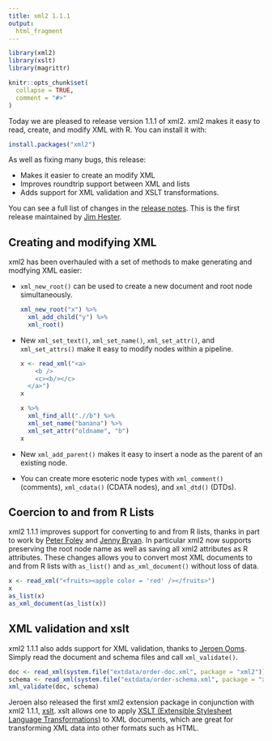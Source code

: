 ```yaml
---
title: xml2 1.1.1
output:
  html_fragment
---
```


```r
library(xml2)
library(xslt)
library(magrittr)

knitr::opts_chunk$set(
  collapse = TRUE,
  comment = "#>"
)
```
<meta charset="utf-8">

Today we are pleased to release version 1.1.1 of xml2.  xml2 makes it easy to read, create, and modify XML with R. You can install it with:

```r
install.packages("xml2")
```

As well as fixing many bugs, this release:

* Makes it easier to create an modify XML
* Improves roundtrip support between XML and lists
* Adds support for XML validation and XSLT transformations. 

You can see a  full list of changes in the [release notes](https://github.com/r-lib/xml2/releases/tag/v1.1.1). This is the first release maintained by [Jim Hester](https://github.com/jimhester).

## Creating and modifying XML

xml2 has been overhauled with a set of methods to make generating and modfying XML easier:

*   `xml_new_root()` can be used to create a new document and root node 
    simultaneously.

    ```r
    xml_new_root("x") %>%
      xml_add_child("y") %>%
      xml_root()
    ```

*   New `xml_set_text()`, `xml_set_name()`, `xml_set_attr()`, and 
    `xml_set_attrs()` make it easy to modify nodes within a pipeline.
  
    ```r
    x <- read_xml("<a>
        <b />
        <c><b/></c>
      </a>")
    x
    
    x %>% 
      xml_find_all(".//b") %>% 
      xml_set_name("banana") %>% 
      xml_set_attr("oldname", "b")
    x
    ```

* New `xml_add_parent()` makes it easy to insert a node as the parent of 
  an existing node.

* You can create more esoteric node types with `xml_comment()` (comments),
  `xml_cdata()` (CDATA nodes), and `xml_dtd()` (DTDs).

## Coercion to and from R Lists

xml2 1.1.1 improves support for converting to and from R lists, thanks in part
to work by [Peter Foley](https://github.com/peterfoley) and [Jenny
Bryan](https://github.com/jennybc). In particular xml2 now supports preserving the root
node name as well as saving all xml2 attributes as R attributes. These changes
allows you to convert most XML documents to and from R lists with `as_list()`
and `as_xml_document()` without loss of data.

```r
x <- read_xml("<fruits><apple color = 'red' /></fruits>")
x
as_list(x)
as_xml_document(as_list(x))
```

## XML validation and xslt

xml2 1.1.1 also adds support for XML validation, thanks to [Jeroen
Ooms](https://github.com/jeroenooms).
Simply read the document and schema files and call `xml_validate()`.

```r
doc <- read_xml(system.file("extdata/order-doc.xml", package = "xml2"))
schema <- read_xml(system.file("extdata/order-schema.xml", package = "xml2"))
xml_validate(doc, schema)
```

Jeroen also released the first xml2 extension package in conjunction with xml2
1.1.1, [xslt](https://cran.r-project.org/package=xslt). xslt allows one to
apply [XSLT (Extensible Stylesheet Language
Transformations)](https://en.wikipedia.org/wiki/XSLT) to XML documents, which
are great for transforming XML data into other formats such as HTML.
